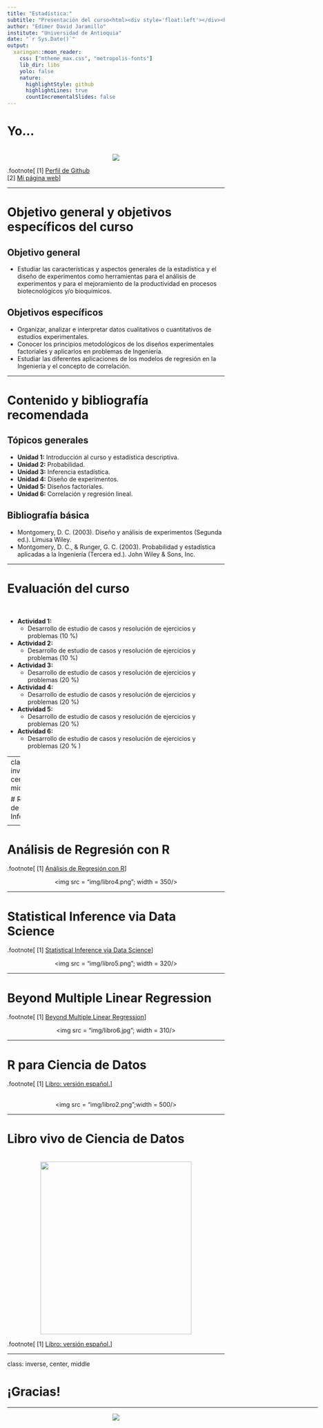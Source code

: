 ```yaml
---
title: "Estadística:"
subtitle: "Presentación del curso<html><div style='float:left'></div><hr color='#EB811B' size=1px width=800px></html>"
author: "Edimer David Jaramillo"
institute: "Universidad de Antioquia"
date: "`r Sys.Date()`"
output:
  xaringan::moon_reader:
    css: ["mtheme_max.css", "metropolis-fonts"]
    lib_dir: libs
    yolo: false
    nature:
      highlightStyle: github
      highlightLines: true
      countIncrementalSlides: false
---
```


# Yo...

<br>
<center>
<img src = "img/img17.png"/>
</center>

.footnote[
[1] [Perfil de Github](https://github.com/Edimer) <br>
[2] [Mi página web](https://edimer.github.io/)
]

---

# Objetivo general y objetivos específicos del curso

## Objetivo general

- Estudiar las características y aspectos generales de la estadística y el diseño de experimentos como herramientas para el análisis de experimentos y para el mejoramiento de la productividad en procesos biotecnológicos y/o bioquímicos. 

## Objetivos específicos

- Organizar, analizar e interpretar datos cualitativos o cuantitativos de estudios experimentales.
- Conocer los principios metodológicos de los diseños experimentales factoriales y aplicarlos en problemas de Ingeniería.
- Estudiar las diferentes aplicaciones de los modelos de regresión en la Ingeniería y el concepto de correlación.

---

# Contenido y bibliografía recomendada

## Tópicos generales

- **Unidad 1:** Introducción al curso y estadística descriptiva.
- **Unidad 2:** Probabilidad.
- **Unidad 3:** Inferencia estadística.
- **Unidad 4:** Diseño de experimentos.
- **Unidad 5:** Diseños factoriales.
- **Unidad 6:** Correlación y regresión lineal.

## Bibliografía básica

- Montgomery, D. C. (2003). Diseño y análisis de experimentos (Segunda ed.). Limusa Wiley.
- Montgomery, D. C., & Runger, G. C. (2003). Probabilidad y estadística aplicadas a la Ingeniería (Tercera ed.).
John Wiley & Sons, Inc.

---

# Evaluación del curso

<br>

- **Actividad 1:** 
  - Desarrollo de estudio de casos y resolución de ejercicios y problemas (10 %)
- **Actividad 2:** 
  - Desarrollo de estudio de casos y resolución de ejercicios y problemas (10 %)
- **Actividad 3:** 
  - Desarrollo de estudio de casos y resolución de ejercicios y problemas (20 %)
- **Actividad 4:** 
  - Desarrollo de estudio de casos y resolución de ejercicios y problemas (20 %)
- **Actividad 5:** 
  - Desarrollo de estudio de casos y resolución de ejercicios y problemas (20 %)
- **Actividad 6:** 
  - Desarrollo de estudio de casos y resolución de ejercicios y problemas (20 % )   

---
class: inverse, center, middle

# Recursos de Información

<html><div style='float:left'></div><hr color='#EB811B' size=1px width=720px></html> 

---

# Análisis de Regresión con R

.footnote[
[1] [Análisis de Regresión con R](https://fhernanb.github.io/libro_regresion/)
]

<center>
<img src = "img/libro4.png"; width = 350/>
</center>

---

# Statistical Inference via Data Science

.footnote[
[1] [Statistical Inference via Data Science](https://moderndive.com/)
]

<center>
<img src = "img/libro5.png"; width = 320/>
</center>

---

# Beyond Multiple Linear Regression

.footnote[
[1] [Beyond Multiple Linear Regression](https://bookdown.org/roback/bookdown-BeyondMLR/)
]

<center>
<img src = "img/libro6.jpg"; width = 310/>
</center>

---

# R para Ciencia de Datos

.footnote[
[1] [Libro: versión español.](https://es.r4ds.hadley.nz/)
]

<br>
<center>
<img src = "img/libro2.png";width = 500/>
</center>

---

# Libro vivo de Ciencia de Datos

<br>
<center>
<img src = "img/libro3.png"width = 350; height = 400/>
</center>

.footnote[
[1] [Libro: versión español.](https://librovivodecienciadedatos.ai/)
]

---
class: inverse, center, middle

# ¡Gracias!

<html><div style='float:left'></div><hr color='#EB811B' size=1px width=720px></html> 

<center>
<img src="img/gracias.gif"/>
</center>

